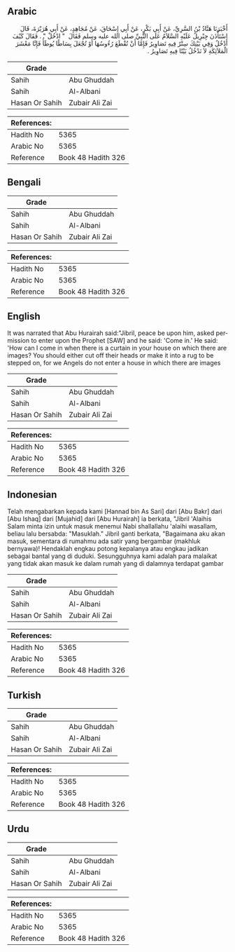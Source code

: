 ## Arabic


<div dir="rtl" lang="ar" style={{fontSize:'larger',backgroundColor:'#f8f9fa',padding:20}}>
أَخْبَرَنَا هَنَّادُ بْنُ السَّرِيِّ، عَنْ أَبِي بَكْرٍ، عَنْ أَبِي إِسْحَاقَ، عَنْ مُجَاهِدٍ، عَنْ أَبِي هُرَيْرَةَ، قَالَ اسْتَأْذَنَ جِبْرِيلُ عَلَيْهِ السَّلاَمُ عَلَى النَّبِيِّ صلى الله عليه وسلم فَقَالَ ‏ "‏ ادْخُلْ ‏"‏ ‏.‏ فَقَالَ كَيْفَ أَدْخُلُ وَفِي بَيْتِكَ سِتْرٌ فِيهِ تَصَاوِيرُ فَإِمَّا أَنْ تُقْطَعَ رُءُوسُهَا أَوْ تُجْعَلَ بِسَاطًا يُوطَأُ فَإِنَّا مَعْشَرَ الْمَلاَئِكَةِ لاَ نَدْخُلُ بَيْتًا فِيهِ تَصَاوِيرُ ‏.‏
</div>
<div style={{backgroundColor:'#f8f9fa',padding:20, marginBottom: 10}}><table> <thead> <tr> <th>Grade</th> <th></th> </tr> </thead> <tbody> <tr><td>Sahih</td><td>Abu Ghuddah</td></tr><tr><td>Sahih</td><td>Al-Albani</td></tr><tr><td>Hasan Or Sahih</td><td>Zubair Ali Zai</td></tr></tbody></table><table> <thead> <tr> <th>References:</th> <th></th> </tr> </thead> <tbody><tr><td>Hadith No</td><td>5365</td></tr><tr><td>Arabic No</td><td>5365</td></tr><tr><td>Reference</td><td>Book 48 Hadith 326</td></tr></tbody></table></div>

## Bengali


<div dir="ltr" lang="bn" style={{fontSize:'larger',backgroundColor:'#f8f9fa',padding:20}}>

</div>
<div style={{backgroundColor:'#f8f9fa',padding:20, marginBottom: 10}}><table> <thead> <tr> <th>Grade</th> <th></th> </tr> </thead> <tbody> <tr><td>Sahih</td><td>Abu Ghuddah</td></tr><tr><td>Sahih</td><td>Al-Albani</td></tr><tr><td>Hasan Or Sahih</td><td>Zubair Ali Zai</td></tr></tbody></table><table> <thead> <tr> <th>References:</th> <th></th> </tr> </thead> <tbody><tr><td>Hadith No</td><td>5365</td></tr><tr><td>Arabic No</td><td>5365</td></tr><tr><td>Reference</td><td>Book 48 Hadith 326</td></tr></tbody></table></div>

## English


<div dir="ltr" lang="en" style={{fontSize:'larger',backgroundColor:'#f8f9fa',padding:20}}>
It was narrated that Abu Hurairah said:"Jibril, peace be upon him, asked permission to enter upon the Prophet [SAW] and he said: 'Come in.' He said: 'How can I come in when there is a curtain in your house on which there are images? You should either cut off their heads or make it into a rug to be stepped on, for we Angels do not enter a house in which there are images
</div>
<div style={{backgroundColor:'#f8f9fa',padding:20, marginBottom: 10}}><table> <thead> <tr> <th>Grade</th> <th></th> </tr> </thead> <tbody> <tr><td>Sahih</td><td>Abu Ghuddah</td></tr><tr><td>Sahih</td><td>Al-Albani</td></tr><tr><td>Hasan Or Sahih</td><td>Zubair Ali Zai</td></tr></tbody></table><table> <thead> <tr> <th>References:</th> <th></th> </tr> </thead> <tbody><tr><td>Hadith No</td><td>5365</td></tr><tr><td>Arabic No</td><td>5365</td></tr><tr><td>Reference</td><td>Book 48 Hadith 326</td></tr></tbody></table></div>

## Indonesian


<div dir="ltr" lang="id" style={{fontSize:'larger',backgroundColor:'#f8f9fa',padding:20}}>
Telah mengabarkan kepada kami [Hannad bin As Sari] dari [Abu Bakr] dari [Abu Ishaq] dari [Mujahid] dari [Abu Hurairah] ia berkata, "Jibril 'Alaihis Salam minta izin untuk masuk menemui Nabi shallallahu 'alaihi wasallam, beliau lalu bersabda: "Masuklah." Jibril ganti berkata, "Bagaimana aku akan masuk, sementara di rumahmu ada satir yang bergambar (makhluk bernyawa)! Hendaklah engkau potong kepalanya atau engkau jadikan sebagai bantal yang di duduki. Sesungguhnya kami adalah para malaikat yang tidak akan masuk ke dalam rumah yang di dalamnya terdapat gambar
</div>
<div style={{backgroundColor:'#f8f9fa',padding:20, marginBottom: 10}}><table> <thead> <tr> <th>Grade</th> <th></th> </tr> </thead> <tbody> <tr><td>Sahih</td><td>Abu Ghuddah</td></tr><tr><td>Sahih</td><td>Al-Albani</td></tr><tr><td>Hasan Or Sahih</td><td>Zubair Ali Zai</td></tr></tbody></table><table> <thead> <tr> <th>References:</th> <th></th> </tr> </thead> <tbody><tr><td>Hadith No</td><td>5365</td></tr><tr><td>Arabic No</td><td>5365</td></tr><tr><td>Reference</td><td>Book 48 Hadith 326</td></tr></tbody></table></div>

## Turkish


<div dir="ltr" lang="tr" style={{fontSize:'larger',backgroundColor:'#f8f9fa',padding:20}}>

</div>
<div style={{backgroundColor:'#f8f9fa',padding:20, marginBottom: 10}}><table> <thead> <tr> <th>Grade</th> <th></th> </tr> </thead> <tbody> <tr><td>Sahih</td><td>Abu Ghuddah</td></tr><tr><td>Sahih</td><td>Al-Albani</td></tr><tr><td>Hasan Or Sahih</td><td>Zubair Ali Zai</td></tr></tbody></table><table> <thead> <tr> <th>References:</th> <th></th> </tr> </thead> <tbody><tr><td>Hadith No</td><td>5365</td></tr><tr><td>Arabic No</td><td>5365</td></tr><tr><td>Reference</td><td>Book 48 Hadith 326</td></tr></tbody></table></div>

## Urdu


<div dir="rtl" lang="ur" style={{fontSize:'larger',backgroundColor:'#f8f9fa',padding:20}}>

</div>
<div style={{backgroundColor:'#f8f9fa',padding:20, marginBottom: 10}}><table> <thead> <tr> <th>Grade</th> <th></th> </tr> </thead> <tbody> <tr><td>Sahih</td><td>Abu Ghuddah</td></tr><tr><td>Sahih</td><td>Al-Albani</td></tr><tr><td>Hasan Or Sahih</td><td>Zubair Ali Zai</td></tr></tbody></table><table> <thead> <tr> <th>References:</th> <th></th> </tr> </thead> <tbody><tr><td>Hadith No</td><td>5365</td></tr><tr><td>Arabic No</td><td>5365</td></tr><tr><td>Reference</td><td>Book 48 Hadith 326</td></tr></tbody></table></div>